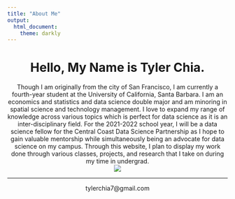 ```yaml
---
title: "About Me"
output:
  html_document:
    theme: darkly
---
```


<center>
# Hello, My Name is Tyler Chia.
</center>

<center>
Though I am originally from the city of San Francisco, I am currently a fourth-year student at the University of California, Santa Barbara. I am an economics and statistics and data science double major and am minoring in spatial science and technology management.  I love to expand my range of knowledge across various topics which is perfect for data science as it is an inter-disciplinary field.  For the 2021-2022 school year, I will be a data science fellow for the Central Coast Data Science Partnership as I hope to gain valuable mentorship while simultaneously being an advocate for data science on my campus.  Through this website, I plan to display my work done through various classes, projects, and research that I take on during my time in undergrad. 
</center>

<center>
![](./img/IMG_6264.jpeg)
</center>

*****

<center>
tylerchia7@gmail.com
</center>
